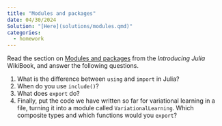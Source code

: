 ```yaml
---
title: "Modules and packages"
date: 04/30/2024
Solution: "[Here](solutions/modules.qmd)"
categories:
  - homework
---
```


Read the section on [Modules and packages](https://en.wikibooks.org/wiki/Introducing_Julia/Modules_and_packages) from the *Introducing Julia* WikiBook, and answer the following questions.

1. What is the difference between `using` and `import` in Julia?
1. When do you use `include()`?
1. What does `export` do?
1. Finally, put the code we have written so far for variational learning in a file, turning it into a module called `VariationalLearning`. Which composite types and which functions would you `export`?

